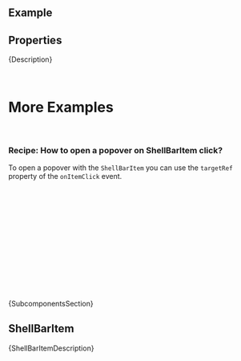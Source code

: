 
<Meta of={ComponentStories} />

<DocsHeader since="0.4.0" />

<br />

## Example

<Canvas of={ComponentStories.Default} />

## Properties

<ControlsWithNote of={ComponentStories.Default} />

<Markdown>{Description}</Markdown>

<DomRefTable rows={ShellBarDomRef} />

<br />

# More Examples

<br />

### Recipe: How to open a popover on ShellBarItem click?

To open a popover with the `ShellBarItem` you can use the `targetRef` property of the `onItemClick` event.

```jsx
const ShellBarComponent = () => {
  const popoverRef = useRef(null);
  const handleShellBarItemClick = (e) => {
    popoverRef.current.showAt(e.detail.targetRef);
  };
  return (
    <>
      <ShellBar>
        <ShellBarItem onItemClick={handleShellBarItemClick} icon="add" text="add" />
      </ShellBar>
      <Popover ref={popoverRef}>Hello there!</Popover>
    </>
  );
};
```

<Markdown>{SubcomponentsSection}</Markdown>

## ShellBarItem

<ArgTypes of={ShellBarItem} />

<Markdown>{ShellBarItemDescription}</Markdown>

<Footer />
